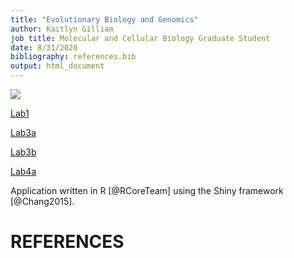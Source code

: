 ```yaml
---
title: "Evolutionary Biology and Genomics"
author: Kaitlyn Gilliam
job title: Molecular and Cellular Biology Graduate Student
date: 8/31/2020
bibliography: references.bib
output: html_document
---
```

![](images/Presentation1.tiff)

[Lab1](Lab1_katiegilliam.html)

[Lab3a](Lab3/Lab3a.html)

[Lab3b](Lab3/Lab3b.html)

[Lab4a](Lab4.html)

Application written in R [@RCoreTeam] using the Shiny framework [@Chang2015].

# REFERENCES